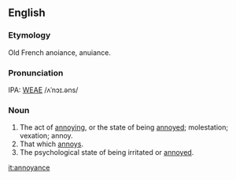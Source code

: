 ==English==
===Etymology===
Old French anoiance, anuiance.

===Pronunciation===
IPA: [[WEAE]] /ʌˈnɔɪ.əns/

===Noun===
# The act of [[annoy]]ing, or the state of being [[annoy]]ed; molestation; vexation; annoy.
# That which [[annoy]]s.
# The psychological state of being irritated or [[annoy]]ed.
<!-- some material copied from Webster's Revised Unabridged Dictionary (1913) -->

[[it:annoyance]]